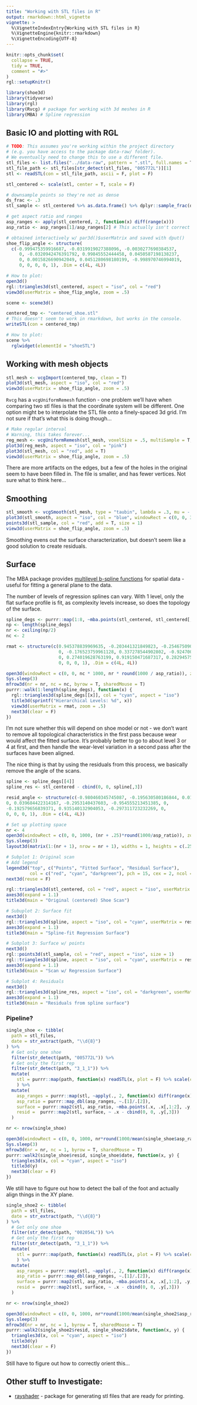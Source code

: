```yaml
---
title: "Working with STL files in R"
output: rmarkdown::html_vignette
vignette: >
  %\VignetteIndexEntry{Working with STL files in R}
  %\VignetteEngine{knitr::rmarkdown}
  %\VignetteEncoding{UTF-8}
---
```


```r
knitr::opts_chunk$set(
  collapse = TRUE,
  tidy = TRUE,
  comment = "#>"
)
rgl::setupKnitr()
```

```r
library(shoe3d)
library(tidyverse)
library(rgl)
library(Rvcg) # package for working with 3d meshes in R
library(MBA) # Spline regression
```

## Basic IO and plotting with RGL

```r
# TODO: This assumes you're working within the project directory 
# (e.g. you have access to the package data-raw/ folder). 
# We eventually need to change this to use a different file.
stl_files <- list.files("../data-raw", pattern = ".stl", full.names = T)
stl_file_path <- stl_files[str_detect(stl_files, "005772L")][1]
stl <- readSTL(con = stl_file_path, ascii = F, plot = F)

stl_centered <- scale(stl, center = T, scale = F)
```

```r
# downsample points so they're not as dense
ds_frac <- .3
stl_sample <- stl_centered %>% as.data.frame() %>% dplyr::sample_frac(ds_frac) %>% as.matrix()

# get aspect ratio and ranges
asp_ranges <- apply(stl_centered, 2, function(x) diff(range(x)))
asp_ratio <- asp_ranges[1]/asp_ranges[2] # This actually isn't correct - need to use pca or something to get reasonable surface rotation matrix?
```

```r

# obtained interactively w/ par3d()$userMatrix and saved with dput()
shoe_flip_angle <- structure(
  c(-0.999475359916687, -0.0319919027388096, -0.0030277690384537, 
     0, -0.0320942476391792, 0.99845552444458, 0.0450587198138237, 
     0, 0.0015826690942049, 0.0451280698180199, -0.998970746994019, 
     0, 0, 0, 0, 1), .Dim = c(4L, 4L)) 

# How to plot:
open3d()
rgl::triangles3d(stl_centered, aspect = "iso", col = "red")
view3d(userMatrix = shoe_flip_angle, zoom = .5)

scene <- scene3d()
```

```r
centered_tmp <- "centered_shoe.stl"
# This doesn't seem to work in rmarkdown, but works in the console.
writeSTL(con = centered_tmp)
```

```r
# How to plot:
scene %>%
  rglwidget(elementId = "shoeSTL")
```

## Working with mesh objects

```r
stl_mesh <- vcgImport(centered_tmp, clean = T)
plot3d(stl_mesh, aspect = "iso", col = "red")
view3d(userMatrix = shoe_flip_angle, zoom = .5)
```

`Rvcg` has a `vcgUniformRemesh` function - one problem we'll have when comparing two stl files is that the coordinate system will be different. One option might be to interpolate the STL file onto a finely-spaced 3d grid. I'm not sure if that's what this is doing though...
```r
# Make regular interval
# Warning, this takes forever...
reg_mesh <- vcgUniformRemesh(stl_mesh, voxelSize = .5, multiSample = T, mergeClost = T)
plot3d(reg_mesh, aspect = "iso", col = "pink")
plot3d(stl_mesh, col = "red", add = T)
view3d(userMatrix = shoe_flip_angle, zoom = .5)
```

There are more artifacts on the edges, but a few of the holes in the original seem to have been filled in. The file is smaller, and has fewer vertices. Not sure what to think here...

## Smoothing

```r
stl_smooth <- vcgSmooth(stl_mesh, type = "taubin", lambda = .3, mu = -.31)
plot3d(stl_smooth, aspect = "iso", col = "blue", windowRect = c(0, 0, 3000, round(3000/asp_ratio)))
points3d(stl_sample, col = "red", add = T, size = 1)
view3d(userMatrix = shoe_flip_angle, zoom = .5)
```

Smoothing evens out the surface characterization, but doesn't seem like a good solution to create residuals.


## Surface
The MBA package provides [multilevel b-spline functions](https://www.sintef.no/globalassets/upload/ikt/9011/geometri/mba/mba_doc/index.html) for spatial data - useful for fitting a general plane to the data. 

The number of levels of regression splines can vary. With 1 level, only the flat surface profile is fit, as complexity levels increase, so does the topology of the surface. 
```r
spline_degs <- purrr::map(1:8, ~mba.points(stl_centered, stl_centered[,1:2], asp_ratio, 1, h = .)[[1]])
np <- length(spline_degs)
nr <- ceiling(np/2)
nc <- 2
```

```r
rmat <- structure(c(0.945378839969635, -0.203441321849823, -0.254675090312958, 
                    0, -0.176523759961128, 0.337278544902802, -0.924700558185577, 
                    0, 0.274019628763199, 0.919150471687317, 0.28294575214386, 0, 
                    0, 0, 0, 1), .Dim = c(4L, 4L))

open3d(windowRect = c(0, 0, nc * 1000, nr * round(1000 / asp_ratio)), zoom = .5)
Sys.sleep(3)
mfrow3d(nr = nr, nc = nc, byrow = T, sharedMouse = T)
purrr::walk(1:length(spline_degs), function(x) {
  rgl::triangles3d(spline_degs[[x]], col = "cyan", aspect = "iso")
  title3d(sprintf("Hierarchical Levels: %d", x))
  view3d(userMatrix = rmat, zoom = .5)
  next3d(clear = F)
})
```
I'm not sure whether this will depend on shoe model or not - we don't want to remove all topological characteristics in the first pass because wear would affect the fitted surface. It's probably better to go to about level 3 or 4 at first, and then handle the wear-level variation in a second pass after the surfaces have been aligned. 

The nice thing is that by using the residuals from this process, we basically remove the angle of the scans.


```r
spline <- spline_degs[[4]]
spline_res <- stl_centered - cbind(0, 0, spline[,3])

resid_angle <- structure(c(-0.980460345745087, -0.195630580186844, 0.0197667293250561, 
0, 0.039684422314167, -0.2953140437603, -0.954555213451385, 0, 
-0.192579656839371, 0.935140132904053, -0.297311723232269, 0, 
0, 0, 0, 1), .Dim = c(4L, 4L))

# Set up plotting space
nr <- 4
open3d(windowRect = c(0, 0, 1000, (nr + .25)*round(1000/asp_ratio)), zoom = .5)
Sys.sleep(3)
layout3d(matrix(1:(nr + 1), nrow = nr + 1), widths = 1, heights = c(.25, rep(1, nr)), sharedMouse = T)

# Subplot 1: Original scan
# Add legend
legend3d("top", c("Points", "Fitted Surface", "Residual Surface"), 
         col = c("red", "cyan", "darkgreen"), pch = 15, cex = 2, ncol = 3)
next3d(reuse = F)

rgl::triangles3d(stl_centered, col = "red", aspect = "iso", userMatrix = resid_angle)
axes3d(expand = 1.1)
title3d(main = "Original (centered) Shoe Scan")

# Subuplot 2: Surface fit
next3d()
rgl::triangles3d(spline, aspect = "iso", col = "cyan", userMatrix = resid_angle, zoom = .5, userMatrix = resid_angle)
axes3d(expand = 1.1)
title3d(main = "Spline-fit Regression Surface")

# Subplot 3: Surface w/ points
next3d()
rgl::points3d(stl_sample, col = "red", aspect = "iso", size = 1)
rgl::triangles3d(spline, aspect = "iso", col = "cyan", userMatrix = resid_angle, zoom = .5, userMatrix = resid_angle)
axes3d(expand = 1.1)
title3d(main = "Scan w/ Regression Surface")

# Subplot 4: Residuals
next3d()
rgl::triangles3d(spline_res, aspect = "iso", col = "darkgreen", userMatrix = resid_angle)
axes3d(expand = 1.1)
title3d(main = "Residuals from spline surface")
```

### Pipeline?

```r
single_shoe <- tibble(
  path = stl_files,
  date = str_extract(path, "\\d{8}")
) %>% 
  # Get only one shoe
  filter(str_detect(path, "005772L")) %>%
  # Get only the first rep
  filter(str_detect(path, "3_1_1")) %>%
  mutate(
    stl = purrr::map(path, function(x) readSTL(x, plot = F) %>% scale(center = T, scale = F))
    ) %>%
  mutate(
    asp_ranges = purrr::map(stl, ~apply(., 2, function(x) diff(range(x)))),
    asp_ratio = purrr::map_dbl(asp_ranges, ~.[1]/.[2]),
    surface = purrr::map2(stl, asp_ratio, ~mba.points(.x, .x[,1:2], .y, 1, h = 3)[[1]]),
    resid =  purrr::map2(stl, surface, ~ .x - cbind(0, 0, .y[,3]))
  )

nr <- nrow(single_shoe)
```

```r
open3d(windowRect = c(0, 0, 1000, nr*round(1000/mean(single_shoe$asp_ratio))), zoom = .5)
Sys.sleep(3)
mfrow3d(nr = nr, nc = 1, byrow = T, sharedMouse = T)
purrr::walk2(single_shoe$resid, single_shoe$date, function(x, y) {
  triangles3d(x, col = "cyan", aspect = "iso")
  title3d(y)
  next3d(clear = F)
})
```

We still have to figure out how to detect the ball of the foot and actually align things in the XY plane.

```r
single_shoe2 <- tibble(
  path = stl_files,
  date = str_extract(path, "\\d{8}")
) %>% 
  # Get only one shoe
  filter(str_detect(path, "002054L")) %>%
  # Get only the first rep
  filter(str_detect(path, "3_1_1")) %>%
  mutate(
    stl = purrr::map(path, function(x) readSTL(x, plot = F) %>% scale(center = T, scale = F))
    ) %>%
  mutate(
    asp_ranges = purrr::map(stl, ~apply(., 2, function(x) diff(range(x)))),
    asp_ratio = purrr::map_dbl(asp_ranges, ~.[1]/.[2]),
    surface = purrr::map2(stl, asp_ratio, ~mba.points(.x, .x[,1:2], .y, 1, h = 3)[[1]]),
    resid =  purrr::map2(stl, surface, ~ .x - cbind(0, 0, .y[,3]))
  )

nr <- nrow(single_shoe2)
```

```r
open3d(windowRect = c(0, 0, 1000, nr*round(1000/mean(single_shoe2$asp_ratio))), zoom = .5)
Sys.sleep(3)
mfrow3d(nr = nr, nc = 1, byrow = T, sharedMouse = T)
purrr::walk2(single_shoe2$resid, single_shoe2$date, function(x, y) {
  triangles3d(x, col = "cyan", aspect = "iso")
  title3d(y)
  next3d(clear = F)
})
```

Still have to figure out how to correctly orient this...

## Other stuff to Investigate:

- [rayshader](https://www.tylermw.com/3d-printing-rayshader/) - package for generating stl files that are ready for printing. 